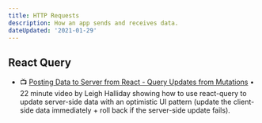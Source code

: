 ```yaml
---
title: HTTP Requests
description: How an app sends and receives data.
dateUpdated: '2021-01-29'
---
```


## React Query

- 📺 [Posting Data to Server from React - Query Updates from Mutations](https://m.youtube.com/watch?v=vzLmQn19kS4) • 22 minute video by Leigh Halliday showing how to use react-query to update server-side data with an optimistic UI pattern (update the client-side data immediately + roll back if the server-side update fails).